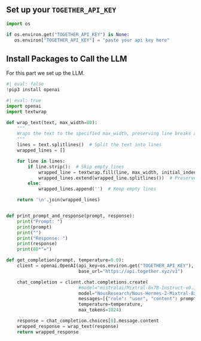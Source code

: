 ## Set up your `TOGETHER_API_KEY`

```python
import os

if os.environ.get("TOGETHER_API_KEY") is None:
   os.environ["TOGETHER_API_KEY"] = "paste your api key here"
```

## Install Packages to Call the LLM

For this part we set up the LLM.

```python
#| eval: false
!pip3 install openai
```

```python
#| eval: true
import openai
import textwrap

def wrap_text(text, max_width=80):
    """
    Wraps the text to the specified max_width, preserving line breaks and formatting.
    """
    lines = text.splitlines()  # Split the text into lines
    wrapped_lines = []

    for line in lines:
        if line.strip():  # Skip empty lines
            wrapped_line = textwrap.fill(line, max_width, initial_indent='', subsequent_indent='')
            wrapped_lines.extend(wrapped_line.splitlines())  # Preserve line breaks
        else:
            wrapped_lines.append('')  # Keep empty lines

    return '\n'.join(wrapped_lines)


def print_prompt_and_response(prompt, response):
    print("Prompt: ")
    print(prompt)
    print("")
    print("Response: ")
    print(response)
    print(80*"=")

def get_completion(prompt, temperature=0.0):
    client = openai.OpenAI(api_key=os.environ.get("TOGETHER_API_KEY"),
                           base_url="https://api.together.xyz/v1")

    chat_completion = client.chat.completions.create(
                           #model="mistralai/Mixtral-8x7B-Instruct-v0.1",
                           model="NousResearch/Nous-Hermes-2-Mixtral-8x7B-DPO",
                           messages=[{"role": "user", "content": prompt}],
                           temperature=temperature,
                           max_tokens=1024)

    response = chat_completion.choices[0].message.content
    wrapped_response = wrap_text(response)
    return wrapped_response
```

